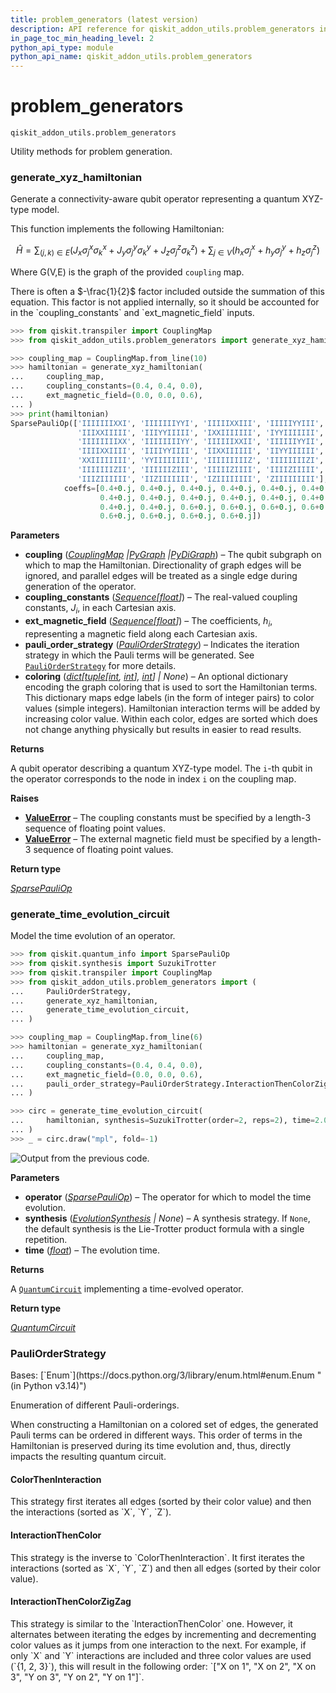 ```yaml
---
title: problem_generators (latest version)
description: API reference for qiskit_addon_utils.problem_generators in the latest version of qiskit-addon-utils
in_page_toc_min_heading_level: 2
python_api_type: module
python_api_name: qiskit_addon_utils.problem_generators
---
```


<span id="module-qiskit_addon_utils.problem_generators" />

<span id="problem-generators-qiskit-addon-utils-problem-generators" />

# problem\_generators

`qiskit_addon_utils.problem_generators`

Utility methods for problem generation.

### generate\_xyz\_hamiltonian

<Function id="qiskit_addon_utils.problem_generators.generate_xyz_hamiltonian" github="https://github.com/Qiskit/qiskit-addon-utils/tree/stable/0.2/qiskit_addon_utils/problem_generators/generate_xyz_hamiltonian.py#L56-L188" signature="generate_xyz_hamiltonian(coupling, *, coupling_constants=(1.0, 1.0, 1.0), ext_magnetic_field=(0.0, 0.0, 0.0), pauli_order_strategy=PauliOrderStrategy.ColorThenInteraction, coloring=None)">
  Generate a connectivity-aware qubit operator representing a quantum XYZ-type model.

  This function implements the following Hamiltonian:

$$
\hat{H} = \sum_{(j,k)\in E} (J_{x} \sigma_j^{x} \sigma_{k}^{x} +
J_{y} \sigma_j^{y} \sigma_{k}^{y} + J_{z} \sigma_j^{z} \sigma_{k}^{z}) +
\sum_{j\in V} (h_{x} \sigma_j^{x} + h_{y} \sigma_j^{y} + h_{z} \sigma_j^{z})
$$

  Where G(V,E) is the graph of the provided `coupling` map.

  <Admonition title="Note" type="note">
    There is often a $-\frac{1}{2}$ factor included outside the summation of this equation. This factor is not applied internally, so it should be accounted for in the `coupling_constants` and `ext_magnetic_field` inputs.
  </Admonition>

  ```python
  >>> from qiskit.transpiler import CouplingMap
  >>> from qiskit_addon_utils.problem_generators import generate_xyz_hamiltonian

  >>> coupling_map = CouplingMap.from_line(10)
  >>> hamiltonian = generate_xyz_hamiltonian(
  ...     coupling_map,
  ...     coupling_constants=(0.4, 0.4, 0.0),
  ...     ext_magnetic_field=(0.0, 0.0, 0.6),
  ... )
  >>> print(hamiltonian)
  SparsePauliOp(['IIIIIIIXXI', 'IIIIIIIYYI', 'IIIIIXXIII', 'IIIIIYYIII',
                 'IIIXXIIIII', 'IIIYYIIIII', 'IXXIIIIIII', 'IYYIIIIIII',
                 'IIIIIIIIXX', 'IIIIIIIIYY', 'IIIIIIXXII', 'IIIIIIYYII',
                 'IIIIXXIIII', 'IIIIYYIIII', 'IIXXIIIIII', 'IIYYIIIIII',
                 'XXIIIIIIII', 'YYIIIIIIII', 'IIIIIIIIIZ', 'IIIIIIIIZI',
                 'IIIIIIIZII', 'IIIIIIZIII', 'IIIIIZIIII', 'IIIIZIIIII',
                 'IIIZIIIIII', 'IIZIIIIIII', 'IZIIIIIIII', 'ZIIIIIIIII'],
              coeffs=[0.4+0.j, 0.4+0.j, 0.4+0.j, 0.4+0.j, 0.4+0.j, 0.4+0.j, 0.4+0.j, 0.4+0.j,
                      0.4+0.j, 0.4+0.j, 0.4+0.j, 0.4+0.j, 0.4+0.j, 0.4+0.j, 0.4+0.j, 0.4+0.j,
                      0.4+0.j, 0.4+0.j, 0.6+0.j, 0.6+0.j, 0.6+0.j, 0.6+0.j, 0.6+0.j, 0.6+0.j,
                      0.6+0.j, 0.6+0.j, 0.6+0.j, 0.6+0.j])
  ```

  **Parameters**

  *   **coupling** ([*CouplingMap*](/docs/api/qiskit/qiskit.transpiler.CouplingMap "(in Qiskit v2.2)")  *|*[*PyGraph*](https://www.rustworkx.org/apiref/rustworkx.PyGraph.html#rustworkx.PyGraph "(in rustworkx v0.17)")  *|*[*PyDiGraph*](https://www.rustworkx.org/apiref/rustworkx.PyDiGraph.html#rustworkx.PyDiGraph "(in rustworkx v0.17)")) – The qubit subgraph on which to map the Hamiltonian. Directionality of graph edges will be ignored, and parallel edges will be treated as a single edge during generation of the operator.
  *   **coupling\_constants** ([*Sequence*](https://docs.python.org/3/library/collections.abc.html#collections.abc.Sequence "(in Python v3.14)")*\[*[*float*](https://docs.python.org/3/library/functions.html#float "(in Python v3.14)")*]*) – The real-valued coupling constants, $J_i$, in each Cartesian axis.
  *   **ext\_magnetic\_field** ([*Sequence*](https://docs.python.org/3/library/collections.abc.html#collections.abc.Sequence "(in Python v3.14)")*\[*[*float*](https://docs.python.org/3/library/functions.html#float "(in Python v3.14)")*]*) – The coefficients, $h_i$, representing a magnetic field along each Cartesian axis.
  *   **pauli\_order\_strategy** ([*PauliOrderStrategy*](#qiskit_addon_utils.problem_generators.PauliOrderStrategy "qiskit_addon_utils.problem_generators.generate_xyz_hamiltonian.PauliOrderStrategy")) – Indicates the iteration strategy in which the Pauli terms will be generated. See [`PauliOrderStrategy`](#qiskit_addon_utils.problem_generators.PauliOrderStrategy "qiskit_addon_utils.problem_generators.PauliOrderStrategy") for more details.
  *   **coloring** ([*dict*](https://docs.python.org/3/library/stdtypes.html#dict "(in Python v3.14)")*\[*[*tuple*](https://docs.python.org/3/library/stdtypes.html#tuple "(in Python v3.14)")*\[*[*int*](https://docs.python.org/3/library/functions.html#int "(in Python v3.14)")*,* [*int*](https://docs.python.org/3/library/functions.html#int "(in Python v3.14)")*],* [*int*](https://docs.python.org/3/library/functions.html#int "(in Python v3.14)")*] | None*) – An optional dictionary encoding the graph coloring that is used to sort the Hamiltonian terms. This dictionary maps edge labels (in the form of integer pairs) to color values (simple integers). Hamiltonian interaction terms will be added by increasing color value. Within each color, edges are sorted which does not change anything physically but results in easier to read results.

  **Returns**

  A qubit operator describing a quantum XYZ-type model. The `i`-th qubit in the operator corresponds to the node in index `i` on the coupling map.

  **Raises**

  *   [**ValueError**](https://docs.python.org/3/library/exceptions.html#ValueError "(in Python v3.14)") – The coupling constants must be specified by a length-3 sequence of floating point values.
  *   [**ValueError**](https://docs.python.org/3/library/exceptions.html#ValueError "(in Python v3.14)") – The external magnetic field must be specified by a length-3 sequence of floating point values.

  **Return type**

  [*SparsePauliOp*](/docs/api/qiskit/qiskit.quantum_info.SparsePauliOp "(in Qiskit v2.2)")
</Function>

### generate\_time\_evolution\_circuit

<Function id="qiskit_addon_utils.problem_generators.generate_time_evolution_circuit" github="https://github.com/Qiskit/qiskit-addon-utils/tree/stable/0.2/qiskit_addon_utils/problem_generators/generate_time_evolution_circuit.py#L23-L77" signature="generate_time_evolution_circuit(operator, *, synthesis=None, time=1.0)">
  Model the time evolution of an operator.

  ```python
  >>> from qiskit.quantum_info import SparsePauliOp
  >>> from qiskit.synthesis import SuzukiTrotter
  >>> from qiskit.transpiler import CouplingMap
  >>> from qiskit_addon_utils.problem_generators import (
  ...     PauliOrderStrategy,
  ...     generate_xyz_hamiltonian,
  ...     generate_time_evolution_circuit,
  ... )
  ```

  ```python
  >>> coupling_map = CouplingMap.from_line(6)
  >>> hamiltonian = generate_xyz_hamiltonian(
  ...     coupling_map,
  ...     coupling_constants=(0.4, 0.4, 0.0),
  ...     ext_magnetic_field=(0.0, 0.0, 0.6),
  ...     pauli_order_strategy=PauliOrderStrategy.InteractionThenColorZigZag,
  ... )
  ```

  ```python
  >>> circ = generate_time_evolution_circuit(
  ...     hamiltonian, synthesis=SuzukiTrotter(order=2, reps=2), time=2.0
  ... )
  >>> _ = circ.draw("mpl", fold=-1)
  ```

  ![Output from the previous code.](/docs/images/api/qiskit-addon-utils/qiskit_addon_utils-problem_generators-1.avif)

  **Parameters**

  *   **operator** ([*SparsePauliOp*](/docs/api/qiskit/qiskit.quantum_info.SparsePauliOp "(in Qiskit v2.2)")) – The operator for which to model the time evolution.
  *   **synthesis** ([*EvolutionSynthesis*](/docs/api/qiskit/qiskit.synthesis.EvolutionSynthesis "(in Qiskit v2.2)") *| None*) – A synthesis strategy. If `None`, the default synthesis is the Lie-Trotter product formula with a single repetition.
  *   **time** ([*float*](https://docs.python.org/3/library/functions.html#float "(in Python v3.14)")) – The evolution time.

  **Returns**

  A [`QuantumCircuit`](/docs/api/qiskit/qiskit.circuit.QuantumCircuit "(in Qiskit v2.2)") implementing a time-evolved operator.

  **Return type**

  [*QuantumCircuit*](/docs/api/qiskit/qiskit.circuit.QuantumCircuit "(in Qiskit v2.2)")
</Function>

### PauliOrderStrategy

<Class id="qiskit_addon_utils.problem_generators.PauliOrderStrategy" github="https://github.com/Qiskit/qiskit-addon-utils/tree/stable/0.2/qiskit_addon_utils/problem_generators/generate_xyz_hamiltonian.py#L29-L53" signature="PauliOrderStrategy(value)" modifiers="class">
  Bases: [`Enum`](https://docs.python.org/3/library/enum.html#enum.Enum "(in Python v3.14)")

  Enumeration of different Pauli-orderings.

  When constructing a Hamiltonian on a colored set of edges, the generated Pauli terms can be ordered in different ways. This order of terms in the Hamiltonian is preserved during its time evolution and, thus, directly impacts the resulting quantum circuit.

  #### ColorThenInteraction

  <Attribute id="qiskit_addon_utils.problem_generators.PauliOrderStrategy.ColorThenInteraction" attributeValue="1">
    This strategy first iterates all edges (sorted by their color value) and then the interactions (sorted as `X`, `Y`, `Z`).
  </Attribute>

  #### InteractionThenColor

  <Attribute id="qiskit_addon_utils.problem_generators.PauliOrderStrategy.InteractionThenColor" attributeValue="2">
    This strategy is the inverse to `ColorThenInteraction`. It first iterates the interactions (sorted as `X`, `Y`, `Z`) and then all edges (sorted by their color value).
  </Attribute>

  #### InteractionThenColorZigZag

  <Attribute id="qiskit_addon_utils.problem_generators.PauliOrderStrategy.InteractionThenColorZigZag" attributeValue="3">
    This strategy is similar to the `InteractionThenColor` one. However, it alternates between iterating the edges by incrementing and decrementing color values as it jumps from one interaction to the next. For example, if only `X` and `Y` interactions are included and three color values are used (`{1, 2, 3}`), this will result in the following order: `["X on 1", "X on 2", "X on 3", "Y on 3", "Y on 2", "Y on 1"]`.
  </Attribute>
</Class>


